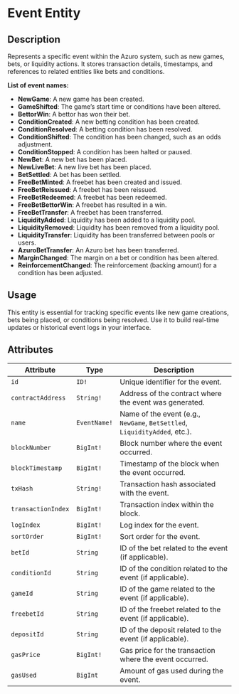 # Event Entity

## Description

Represents a specific event within the Azuro system, such as new games, bets, or liquidity actions. It stores transaction details, timestamps, and references to related entities like bets and conditions.

**List of event names:**

- **NewGame**: A new game has been created.
- **GameShifted**: The game’s start time or conditions have been altered.
- **BettorWin**: A bettor has won their bet.
- **ConditionCreated**: A new betting condition has been created.
- **ConditionResolved**: A betting condition has been resolved.
- **ConditionShifted**: The condition has been changed, such as an odds adjustment.
- **ConditionStopped**: A condition has been halted or paused.
- **NewBet**: A new bet has been placed.
- **NewLiveBet**: A new live bet has been placed.
- **BetSettled**: A bet has been settled.
- **FreeBetMinted**: A freebet has been created and issued.
- **FreeBetReissued**: A freebet has been reissued.
- **FreeBetRedeemed**: A freebet has been redeemed.
- **FreeBetBettorWin**: A freebet has resulted in a win.
- **FreeBetTransfer**: A freebet has been transferred.
- **LiquidityAdded**: Liquidity has been added to a liquidity pool.
- **LiquidityRemoved**: Liquidity has been removed from a liquidity pool.
- **LiquidityTransfer**: Liquidity has been transferred between pools or users.
- **AzuroBetTransfer**: An Azuro bet has been transferred.
- **MarginChanged**: The margin on a bet or condition has been altered.
- **ReinforcementChanged**: The reinforcement (backing amount) for a condition has been adjusted.

## Usage 

This entity is essential for tracking specific events like new game creations, bets being placed, or conditions being resolved. Use it to build real-time updates or historical event logs in your interface.

## Attributes

| **Attribute** | **Type** | **Description** |
| --- | --- | --- |
| `id` | `ID!` | Unique identifier for the event. |
| `contractAddress` | `String!` | Address of the contract where the event was generated. |
| `name` | `EventName!` | Name of the event (e.g., `NewGame`, `BetSettled`, `LiquidityAdded`, etc.). |
| `blockNumber` | `BigInt!` | Block number where the event occurred. |
| `blockTimestamp` | `BigInt!` | Timestamp of the block when the event occurred. |
| `txHash` | `String!` | Transaction hash associated with the event. |
| `transactionIndex` | `BigInt!` | Transaction index within the block. |
| `logIndex` | `BigInt!` | Log index for the event. |
| `sortOrder` | `BigInt!` | Sort order for the event. |
| `betId` | `String` | ID of the bet related to the event (if applicable). |
| `conditionId` | `String` | ID of the condition related to the event (if applicable). |
| `gameId` | `String` | ID of the game related to the event (if applicable). |
| `freebetId` | `String` | ID of the freebet related to the event (if applicable). |
| `depositId` | `String` | ID of the deposit related to the event (if applicable). |
| `gasPrice` | `BigInt!` | Gas price for the transaction where the event occurred. |
| `gasUsed` | `BigInt` | Amount of gas used during the event. |